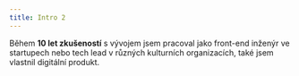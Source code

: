 ```yaml
---
title: Intro 2
---
```


Během **10 let zkušeností** s vývojem jsem pracoval jako <NoWrap>front-end</NoWrap> inženýr ve startupech nebo tech lead v různých kulturních organizacích, také jsem vlastnil digitální produkt.
